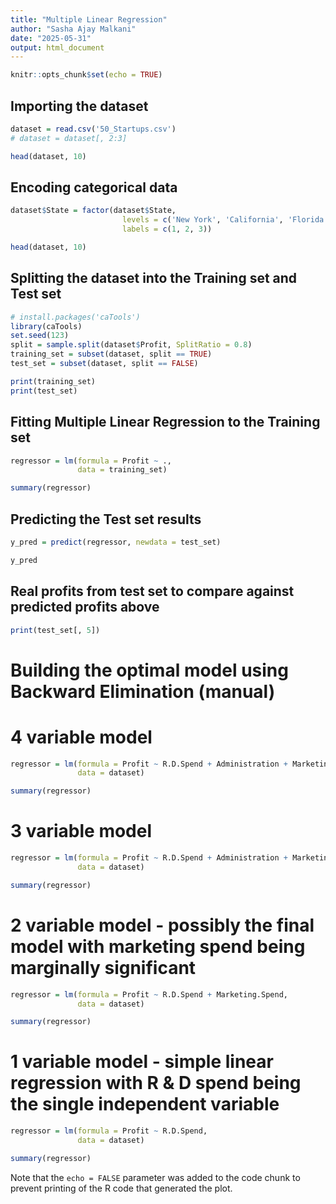 ```yaml
---
title: "Multiple Linear Regression"
author: "Sasha Ajay Malkani"
date: "2025-05-31"
output: html_document
---
```


```r
knitr::opts_chunk$set(echo = TRUE)
```

## Importing the dataset

```r
dataset = read.csv('50_Startups.csv')
# dataset = dataset[, 2:3]

head(dataset, 10)

```

## Encoding categorical data

```r

dataset$State = factor(dataset$State, 
                         levels = c('New York', 'California', 'Florida'), 
                         labels = c(1, 2, 3))

head(dataset, 10)

```

## Splitting the dataset into the Training set and Test set

```r
# install.packages('caTools')
library(caTools)
set.seed(123)
split = sample.split(dataset$Profit, SplitRatio = 0.8)
training_set = subset(dataset, split == TRUE)
test_set = subset(dataset, split == FALSE)

print(training_set)
print(test_set)

```

## Fitting Multiple Linear Regression to the Training set

```r
regressor = lm(formula = Profit ~ ., 
               data = training_set)

summary(regressor)

```

## Predicting the Test set results


```r
y_pred = predict(regressor, newdata = test_set)

y_pred

```

## Real profits from test set to compare against predicted profits above

```r

print(test_set[, 5])
```

# Building the optimal model using Backward Elimination (manual)

# 4 variable model

```r


regressor = lm(formula = Profit ~ R.D.Spend + Administration + Marketing.Spend + State, 
               data = dataset)

summary(regressor)
```

# 3 variable model

```r


regressor = lm(formula = Profit ~ R.D.Spend + Administration + Marketing.Spend, 
               data = dataset)

summary(regressor)
```

# 2 variable model - possibly the final model with marketing spend being marginally significant


```r


regressor = lm(formula = Profit ~ R.D.Spend + Marketing.Spend, 
               data = dataset)

summary(regressor)
```

# 1 variable model - simple linear regression with R & D spend being the single independent variable


```r


regressor = lm(formula = Profit ~ R.D.Spend, 
               data = dataset)

summary(regressor)
```



Note that the `echo = FALSE` parameter was added to the code chunk to prevent printing of the R code that generated the plot.
